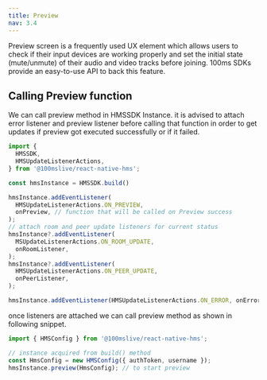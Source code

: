 ```yaml
---
title: Preview
nav: 3.4
---
```


Preview screen is a frequently used UX element which allows users to check if their input devices are working properly and set the initial state (mute/unmute) of their audio and video tracks before joining. 100ms SDKs provide an easy-to-use API to back this feature.

## Calling Preview function

We can call preview method in HMSSDK Instance. it is advised to attach error listener and preview listener before calling that function in order to get updates if preview got executed successfully or if it failed.

```js
import {
  HMSSDK,
  HMSUpdateListenerActions,
} from '@100mslive/react-native-hms';

const hmsInstance = HMSSDK.build()

hmsInstance.addEventListener(
  HMSUpdateListenerActions.ON_PREVIEW,
  onPreview, // function that will be called on Preview success
);
// attach room and peer update listeners for current status
hmsInstance?.addEventListener(
  MSUpdateListenerActions.ON_ROOM_UPDATE,
  onRoomListener,
);
hmsInstance?.addEventListener(
  HMSUpdateListenerActions.ON_PEER_UPDATE,
  onPeerListener,
);

hmsInstance.addEventListener(HMSUpdateListenerActions.ON_ERROR, onError);
```

once listeners are attached we can call preview method as shown in following snippet.

```js
import { HMSConfig } from '@100mslive/react-native-hms';

// instance acquired from build() method
const HmsConfig = new HMSConfig({ authToken, username });
hmsInstance.preview(HmsConfig); // to start preview
```

